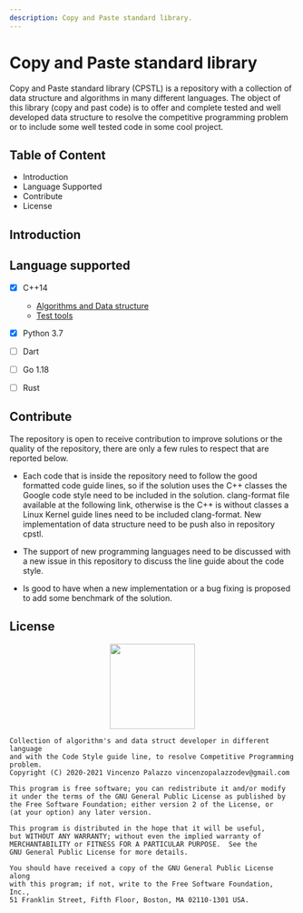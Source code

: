 ```yaml
---
description: Copy and Paste standard library.
---
```


# Copy and Paste standard library

Copy and Paste standard library (CPSTL) is a repository with a
collection of data structure and algorithms in many different languages.
The object of this library (copy and past code) is to offer and complete tested
and well developed data structure to resolve the competitive programming problem or
to include some well tested code in some cool project.

## Table of Content

- Introduction
- Language Supported
- Contribute
- License

## Introduction

## Language supported 
 
- [X] C++14
  - [Algorithms and Data structure](https://vincenzopalazzo.github.io/cpstl/cpp)
  - [Test tools](https://github.com/vincenzopalazzo/cpstl/tree/master/cpp/utils/test)
- [X] Python 3.7
- [ ] Dart
- [ ] Go 1.18
- [ ] Rust


## Contribute
The repository is open to receive contribution to improve solutions or the quality of the repository, there are only a few rules to respect that are reported below.

- Each code that is inside the repository need to follow the good formatted code guide lines, so if the solution uses the C++ classes the Google code style need to be included in the solution. clang-format file available at the following link, otherwise is the C++ is without classes a Linux Kernel guide lines need to be included clang-format.
New implementation of data structure need to be push also in repository cpstl.

- The support of new programming languages need to be discussed with a new issue in this repository to discuss the line guide about the code style.

- Is good to have when a new implementation or a bug fixing is proposed to add some benchmark of the solution.

## License

<div align="center">
  <img src="https://opensource.org/files/osi_keyhole_300X300_90ppi_0.png" width="150" height="150"/>
</div>

    Collection of algorithm's and data struct developer in different language
    and with the Code Style guide line, to resolve Competitive Programming problem.
    Copyright (C) 2020-2021 Vincenzo Palazzo vincenzopalazzodev@gmail.com

    This program is free software; you can redistribute it and/or modify
    it under the terms of the GNU General Public License as published by
    the Free Software Foundation; either version 2 of the License, or
    (at your option) any later version.

    This program is distributed in the hope that it will be useful,
    but WITHOUT ANY WARRANTY; without even the implied warranty of
    MERCHANTABILITY or FITNESS FOR A PARTICULAR PURPOSE.  See the
    GNU General Public License for more details.

    You should have received a copy of the GNU General Public License along
    with this program; if not, write to the Free Software Foundation, Inc.,
    51 Franklin Street, Fifth Floor, Boston, MA 02110-1301 USA.
